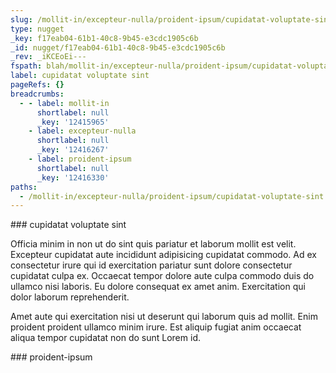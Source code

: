 ```yaml
---
slug: /mollit-in/excepteur-nulla/proident-ipsum/cupidatat-voluptate-sint
type: nugget
_key: f17eab04-61b1-40c8-9b45-e3cdc1905c6b
_id: nugget/f17eab04-61b1-40c8-9b45-e3cdc1905c6b
_rev: _iKCEoEi---
fspath: blah/mollit-in/excepteur-nulla/proident-ipsum/cupidatat-voluptate-sint.md
label: cupidatat voluptate sint
pageRefs: {}
breadcrumbs:
  - - label: mollit-in
      shortlabel: null
      _key: '12415965'
    - label: excepteur-nulla
      shortlabel: null
      _key: '12416267'
    - label: proident-ipsum
      shortlabel: null
      _key: '12416330'
paths:
  - /mollit-in/excepteur-nulla/proident-ipsum/cupidatat-voluptate-sint
---
```


<NuggetArea>
<Nugget slug="/mollit-in/excepteur-nulla/proident-ipsum/cupidatat-voluptate-sint" type="nugget" _key="f17eab04-61b1-40c8-9b45-e3cdc1905c6b" _id="nugget/f17eab04-61b1-40c8-9b45-e3cdc1905c6b" _rev="_iKCEoEi---" fspath="blah/mollit-in/excepteur-nulla/proident-ipsum/cupidatat-voluptate-sint.md" label="cupidatat voluptate sint" paths="/mollit-in/excepteur-nulla/proident-ipsum/cupidatat-voluptate-sint">
<NuggetBody>
### cupidatat voluptate sint

Officia minim in non ut do sint quis pariatur et laborum mollit est velit. Excepteur cupidatat aute incididunt adipisicing cupidatat commodo. Ad ex consectetur irure qui id exercitation pariatur sunt dolore consectetur cupidatat culpa ex. Occaecat tempor dolore aute culpa commodo duis do ullamco nisi laboris. Eu dolore consequat ex amet anim. Exercitation qui dolor laborum reprehenderit.

Amet aute qui exercitation nisi ut deserunt qui laborum quis ad mollit. Enim proident proident ullamco minim irure. Est aliquip fugiat anim occaecat aliqua tempor cupidatat non do sunt Lorem id.

</NuggetBody>
<Breadcrumbs>
<Crumbs>
<Crumb _key="12415965" label="mollit-in" /><Crumb _key="12416267" label="excepteur-nulla" /><Crumb _key="12416330" label="proident-ipsum" />
</Crumbs>
</Breadcrumbs>
</Nugget>

<NuggetsInbound>
</NuggetsInbound>
<NuggetsOutbound>
</NuggetsOutbound>
</NuggetArea>
<PassagesInbound>
<Passage direction="inbound" type="passage" _key="12416330" _id="passage/12416330" _rev="_iKCEoEe--_" label="proident-ipsum" passage="proident-ipsum" fspath="blah/mollit-in/excepteur-nulla/proident-ipsum" paths="/mollit-in/excepteur-nulla/proident-ipsum" slug="/mollit-in/excepteur-nulla/proident-ipsum">
<NuggetBody>
### proident-ipsum

</NuggetBody>
<Breadcrumbs>
<Crumbs>
<Crumb _key="12415965" label="mollit-in" /><Crumb _key="12416267" label="excepteur-nulla" />
</Crumbs>
</Breadcrumbs>
</Passage>

</PassagesInbound>
<PassagesOutbound>
</PassagesOutbound>